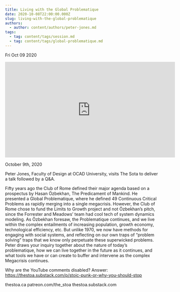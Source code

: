 ```yaml
---
title: Living with the Global Problematique
date: 2020-10-08T22:00:00.000Z
slug: living-with-the-global-problematique
authors:
  - author: content/authors/peter-jones.md
tags:
  - tag: content/tags/session.md
  - tag: content/tags/global-problematique.md
---
```






Fri Oct 09 2020

<iframe width="560" height="315" src="https://www.youtube.com/embed/UdelrA74Dxs" title="Living with the Global Problematique w/ Peter Jones" frameborder="0" allow="accelerometer; autoplay; clipboard-write; encrypted-media; gyroscope; picture-in-picture" allowfullscreen ></iframe>

October 9th, 2020

Peter Jones, Faculty of Design at OCAD University, visits The Sota to deliver a talk followed by a Q&A.

Fifty years ago the Club of Rome defined their major agenda based on a prospectus by Hasan Özbekhan, The Predicament of Mankind. He presented a Global Problematique, where he defined 49 Continuous Critical Problems as rapidly merging into a single megacrisis. However, the Club of Rome chose to fund the Limits to Growth project and not Özbekhan’s pitch, since the Forrester and Meadows’ team had cool tech of system dynamics modeling. As Özbekhan foresaw, the Problematique continues, and we live within the complex entailments of increasing population, growth economy, technological efficiency, etc. But unlike 1970, we now have methods for engaging with social systems, and reflecting on our own traps of “problem solving” traps that we know only perpetuate these superwicked problems. Peter draws your inquiry together about the nature of today’s problematique, how we can live together in the future as it continues, and what tools we have or can create to buffer and intervene as the complex Megacrisis continues.

Why are the YouTube comments disabled? Answer: https://thestoa.substack.com/p/stoic-punk-or-why-you-should-stop

thestoa.ca
patreon.com/the_stoa
thestoa.substack.com


